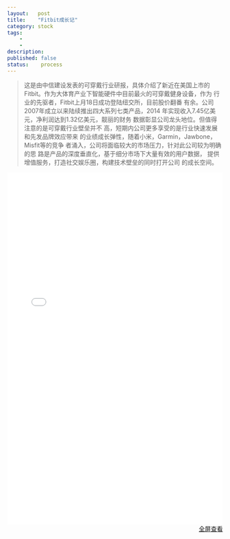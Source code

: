 ```yaml
---
layout:   post
title:    "Fitbit成长记"
category: stock 
tags:     
    -  
    -   
description: 
published: false
status:    process
---
```


> 这是由中信建设发表的可穿戴行业研报，具体介绍了新近在美国上市的Fitbit。作为大体育产业下智能硬件中目前最火的可穿戴健身设备，作为
行业的先驱者，Fitbit上月18日成功登陆纽交所，目前股价翻番
有余。公司2007年成立以来陆续推出四大系列七类产品，2014
年实现收入7.45亿美元，净利润达到1.32亿美元，靓丽的财务
数据彰显公司龙头地位。但值得注意的是可穿戴行业壁垒并不
高，短期内公司更多享受的是行业快速发展和先发品牌效应带来
的业绩成长弹性，随着小米，Garmin，Jawbone，Misfit等的竞争
者涌入，公司将面临较大的市场压力，针对此公司较为明确的思
路是产品的深度垂直化，基于细分市场下大量有效的用户数据，
提供增值服务，打造社交娱乐圈，构建技术壁垒的同时打开公司
的成长空间。

<iframe src="/finance/assets/files/Fitbit成长记.pdf" 
style="width:100%; height:820px;" frameborder="0">
</iframe>

<p style="margin-top: 0px; text-align:right;">
<a target="_blank" 
href="/finance/assets/files/Fitbit成长记.pdf">
全屏查看
</a>
</p>


